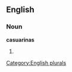 
==English==

===Noun===
'''casuarinas'''

# {{plural of|[[casuarina]]}}

[[Category:English plurals]]